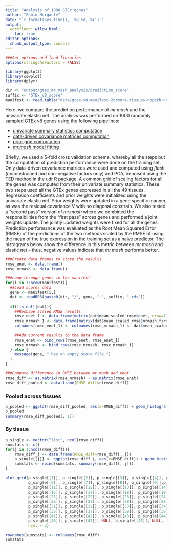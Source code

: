 ```yaml
---
title: "Analysis of 1000 GTEx genes"
author: "Fabio Morgante"
date: "`r format(Sys.time(), '%B %d, %Y')`"
output: 
  workflowr::wflow_html:
    toc: true
editor_options:
  chunk_output_type: console
---
```


```r
###Set options and load libraries
options(stringsAsFactors = FALSE)

library(ggplot2)
library(cowplot)
library(dplyr)

dir <- "output/gtex_mr_mash_analysis/prediction_score"
suffix <- "GTEx_V8_score"
manifest <- read.table("data/gtex-v8-manifest-2ormore-tissues-nopath-nosuffix-batch1.txt", header=FALSE)
```

Here, we compare the prediction performance of *mr.mash* and the univariate elastic net. The analysis was performed on 1000 randomly sampled GTEx v8 genes using the following pipelines: 

* [univariate summary statistics computation](https://github.com/cumc/bioworkflows/blob/master/multivariate-prediction/cv_preprocessing.ipynb)
* [data-driven covariance matrices computation](https://github.com/cumc/bioworkflows/blob/master/multivariate-fine-mapping/mixture_prior.ipynb)
* [prior grid computation](https://github.com/cumc/bioworkflows/blob/master/multivariate-prediction/prior_grid.ipynb)
* [*mr.mash* model fitting](https://github.com/cumc/bioworkflows/blob/master/multivariate-prediction/mrmash.ipynb) 

Briefly, we used a 5-fold cross validation scheme, whereby all the steps but the computation of prediction performance were done on the training set. Only data-driven covariance matrices were used and computed using *flash* (unconstrained and non-negative factors only) and PCA, denoised using the TED method in the [udr R package](https://github.com/stephenslab/udr). A common grid of scaling factors for all the genes was computed from their univariate summary statistics. These two steps used all the GTEx genes expressed in all the 49 tissues. Regression coefficients and prior weights were initialized using the univariate elastic net. Prior weights were updated in a gene specific manner, as was the residual covariance V with no diagonal constrain. We also tested a "second pass" version of *mr.mash* where we combined the responsibilities from the "first pass" across genes and performed a joint weights update. The jointly updated weights were fixed for all the genes. Prediction performance was evaluated as the Root Mean Squared Error (RMSE) of the predictions of the two methods scaled by the RMSE of using the mean of the true expression in the training set as a naive predictor. The histograms below show the difference in this metric between *mr.mash* and elastic net -- thus, negative values indicate that *mr.mash* performs better. 

```r
###Create data frames to store the results
rmse_enet <- data.frame()
rmse_mrmash <- data.frame()

###Loop through genes in the manifest
for(i in 1:nrow(manifest)){
  ##Load scores data
  gene <- manifest[i,]
  dat <- readRDS(paste0(dir, "/", gene, ".", suffix, ".rds"))
  
  if(!is.null(dat)){
    ##Reshape scaled RMSE results
    rmse_enet_1 <- data.frame(matrix(dat$mean_scaled_rmse$enet, nrow=1))
    rmse_mrmash_1 <- data.frame(matrix(dat$mean_scaled_rmse$mrmash_first, nrow=1))
    colnames(rmse_enet_1) <- colnames(rmse_mrmash_1) <- dat$mean_scaled_rmse$tissue
    
    ##Add current results to the data frame
    rmse_enet <- bind_rows(rmse_enet, rmse_enet_1)
    rmse_mrmash <- bind_rows(rmse_mrmash, rmse_mrmash_1)
  } else {
    message(gene, " has an empty score file.")
  }
}

###Compute difference in RMSE between mr.mash and enet
rmse_diff <- as.matrix(rmse_mrmash) - as.matrix(rmse_enet)
rmse_diff_pooled <- data.frame(RMSE_diff=c(rmse_diff))
```

### Pooled across tissues

```r
p_pooled <- ggplot(rmse_diff_pooled, aes(x=RMSE_diff)) + geom_histogram() + labs(x = "Difference in error between mr.mash and enet") + theme_cowplot(font_size = 20)
p_pooled
summary(rmse_diff_pooled[, 1])
```

### By tissue

```r
p_single <- vector("list", ncol(rmse_diff))
sumstats <- c()
for(j in 1:ncol(rmse_diff)){
    rmse_diff_j <- data.frame(RMSE_diff=rmse_diff[, j])
    p_single[[j]] <- ggplot(rmse_diff_j, aes(x=RMSE_diff)) + geom_histogram() + labs(x = "Difference in error between mr.mash and enet", title=colnames(rmse_diff)[j]) + theme_cowplot()
    sumstats <- rbind(sumstats, summary(rmse_diff[, j]))
}

plot_grid(p_single[[1]], p_single[[2]], p_single[[3]], p_single[[4]], p_single[[5]],
          p_single[[6]], p_single[[7]], p_single[[8]], p_single[[9]],p_single[[10]],
          p_single[[11]], p_single[[12]], p_single[[13]], p_single[[14]], p_single[[15]],
          p_single[[16]], p_single[[17]], p_single[[18]], p_single[[19]], p_single[[20]], 
          p_single[[21]], p_single[[22]], p_single[[23]], p_single[[24]], p_single[[25]],
          p_single[[26]], p_single[[27]], p_single[[28]], p_single[[29]], p_single[[30]], 
          p_single[[31]], p_single[[32]], p_single[[33]], p_single[[34]], p_single[[35]],
          p_single[[36]], p_single[[37]], p_single[[38]], p_single[[39]], p_single[[40]], 
          p_single[[41]], p_single[[42]], p_single[[43]], p_single[[44]], p_single[[45]],
          p_single[[46]], p_single[[47]], NULL, p_single[[48]], NULL,
          ncol = 3)

rownames(sumstats) <- colnames(rmse_diff)
sumstats
```
